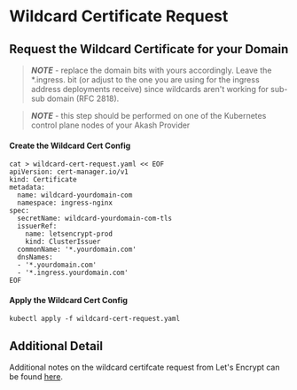 # Wildcard Certificate Request

## Request the Wildcard Certificate for your Domain

> _**NOTE**_ - replace the domain bits with yours accordingly.  Leave the \*.ingress. bit (or adjust to the one you are using for the ingress address deployments receive) since wildcards aren't working for sub-sub domain (RFC 2818).

> _**NOTE**_ - this step should be performed on one of the Kubernetes control plane nodes of your Akash Provider

#### Create the Wildcard Cert Config

```
cat > wildcard-cert-request.yaml << EOF
apiVersion: cert-manager.io/v1
kind: Certificate
metadata:
  name: wildcard-yourdomain-com
  namespace: ingress-nginx
spec:
  secretName: wildcard-yourdomain-com-tls
  issuerRef:
    name: letsencrypt-prod
    kind: ClusterIssuer
  commonName: '*.yourdomain.com'
  dnsNames:
  - '*.yourdomain.com'
  - '*.ingress.yourdomain.com'
EOF
```

#### Apply the Wildcard Cert Config

```
kubectl apply -f wildcard-cert-request.yaml
```

## Additional Detail

Additional notes on the wildcard certifcate request from Let's Encrypt can be found [here](https://letsencrypt.org/docs/faq/#does-let-s-encrypt-issue-wildcard-certificates).

